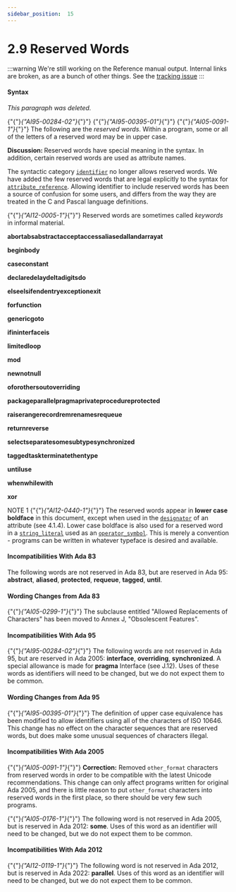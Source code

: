 ---
sidebar_position:  15
---

# 2.9 Reserved Words

:::warning
We're still working on the Reference manual output.  Internal links are broken,
as are a bunch of other things.
See the [tracking issue](https://github.com/ada-lang-io/ada-lang-io/issues/20)
:::



#### Syntax

<p><em>This paragraph was deleted.</em></p>
<p>{"{"}<em>{"AI95-00284-02"}</em>{"}"} {"{"}<em>{"AI95-00395-01"}</em>{"}"} {"{"}<em>{"AI05-0091-1"}</em>{"}"} The following are the <em>reserved words</em>. Within a program, some or all of the letters of a reserved word may be in upper case. </p>
<Admonition type="note">
<p><strong>Discussion: </strong>Reserved words have special meaning in the syntax. In addition, certain reserved words are used as attribute names.</p></Admonition>

<Admonition type="note">
<p>The syntactic category <code><a href="../AA-2/AA-2.3#S0002">identifier</a></code> no longer allows reserved words. We have added the few reserved words that are legal explicitly to the syntax for <code><a href="../AA-4/AA-4.1#S0100">attribute_reference</a></code>. Allowing identifier to include reserved words has been a source of confusion for some users, and differs from the way they are treated in the C and Pascal language definitions.</p></Admonition>

<Admonition type="note">
<p>{"{"}<em>{"AI12-0005-1"}</em>{"}"} Reserved words are sometimes called <em>keywords</em>  in informal material. </p></Admonition>

<p><strong>abort</strong><strong>abs</strong><strong>abstract</strong><strong>accept</strong><strong>access</strong><strong>aliased</strong><strong>all</strong><strong>and</strong><strong>array</strong><strong>at</strong></p>
<p><strong>begin</strong><strong>body</strong></p>
<p><strong>case</strong><strong>constant</strong></p>
<p><strong>declare</strong><strong>delay</strong><strong>delta</strong><strong>digits</strong><strong>do</strong></p>
<p><strong>else</strong><strong>elsif</strong><strong>end</strong><strong>entry</strong><strong>exception</strong><strong>exit</strong></p>
<p><strong>for</strong><strong>function</strong></p>
<p><strong>generic</strong><strong>goto</strong></p>
<p><strong>if</strong><strong>in</strong><strong>interface</strong><strong>is</strong></p>
<p><strong>limited</strong><strong>loop</strong></p>
<p><strong>mod</strong></p>
<p><strong>new</strong><strong>not</strong><strong>null</strong></p>
<p><strong>of</strong><strong>or</strong><strong>others</strong><strong>out</strong><strong>overriding</strong></p>
<p><strong>package</strong><strong>parallel</strong><strong>pragma</strong><strong>private</strong><strong>procedure</strong><strong>protected</strong></p>
<p><strong>raise</strong><strong>range</strong><strong>record</strong><strong>rem</strong><strong>renames</strong><strong>requeue</strong></p>
<p><strong>return</strong><strong>reverse</strong></p>
<p><strong>select</strong><strong>separate</strong><strong>some</strong><strong>subtype</strong><strong>synchronized</strong></p>
<p><strong>tagged</strong><strong>task</strong><strong>terminate</strong><strong>then</strong><strong>type</strong></p>
<p><strong>until</strong><strong>use</strong></p>
<p><strong>when</strong><strong>while</strong><strong>with</strong></p>
<p><strong>xor</strong></p>
<Admonition type="note">
<p>NOTE 1   {"{"}<em>{"AI12-0440-1"}</em>{"}"} The reserved words appear in <strong>lower case boldface</strong> in this document, except when used in the <code><a href="../AA-6/AA-6.1#S0199">designator</a></code> of an attribute (see 4.1.4). Lower case boldface is also used for a reserved word in a <code><a href="../AA-2/AA-2.6#S0016">string_literal</a></code> used as an <code><a href="../AA-6/AA-6.1#S0202">operator_symbol</a></code>. This is merely a convention - programs can be written in whatever typeface is desired and available. </p></Admonition>


#### Incompatibilities With Ada 83

<Admonition type="note">
<p>The following words are not reserved in Ada 83, but are reserved in Ada 95: <strong>abstract</strong>, <strong>aliased</strong>, <strong>protected</strong>, <strong>requeue</strong>, <strong>tagged</strong>, <strong>until</strong>. </p></Admonition>


#### Wording Changes from Ada 83

<Admonition type="note">
<p>{"{"}<em>{"AI05-0299-1"}</em>{"}"} The subclause entitled "Allowed Replacements of Characters" has been moved to Annex J, "Obsolescent Features". </p></Admonition>


#### Incompatibilities With Ada 95

<Admonition type="note">
<p>{"{"}<em>{"AI95-00284-02"}</em>{"}"} The following words are not reserved in Ada 95, but are reserved in Ada 2005: <strong>interface</strong>, <strong>overriding</strong>, <strong>synchronized</strong>. A special allowance is made for <strong>pragma</strong> Interface (see J.12). Uses of these words as identifiers will need to be changed, but we do not expect them to be common. </p></Admonition>


#### Wording Changes from Ada 95

<Admonition type="note">
<p>{"{"}<em>{"AI95-00395-01"}</em>{"}"} The definition of upper case equivalence has been modified to allow identifiers using all of the characters of ISO 10646. This change has no effect on the character sequences that are reserved words, but does make some unusual sequences of characters illegal. </p></Admonition>


#### Incompatibilities With Ada 2005

<Admonition type="note">
<p>{"{"}<em>{"AI05-0091-1"}</em>{"}"} <strong>Correction:</strong> Removed <code>other_format</code> characters from reserved words in order to be compatible with the latest Unicode recommendations. This change can only affect programs written for original Ada 2005, and there is little reason to put <code>other_format</code> characters into reserved words in the first place, so there should be very few such programs.</p></Admonition>

<Admonition type="note">
<p>{"{"}<em>{"AI05-0176-1"}</em>{"}"} The following word is not reserved in Ada 2005, but is reserved in Ada 2012: <strong>some</strong>. Uses of this word as an identifier will need to be changed, but we do not expect them to be common. </p></Admonition>


#### Incompatibilities With Ada 2012

<Admonition type="note">
<p>{"{"}<em>{"AI12-0119-1"}</em>{"}"} The following word is not reserved in Ada 2012, but is reserved in Ada 2022: <strong>parallel</strong>. Uses of this word as an identifier will need to be changed, but we do not expect them to be common. </p></Admonition>

